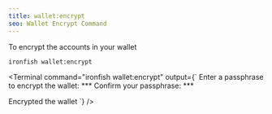 ```yaml
---
title: wallet:encrypt
seo: Wallet Encrypt Command
---
```


To encrypt the accounts in your wallet

```sh
ironfish wallet:encrypt
```

<Terminal command="ironfish wallet:encrypt"
  output={`
Enter a passphrase to encrypt the wallet: ***
Confirm your passphrase: ***

Encrypted the wallet
  `}
/>
